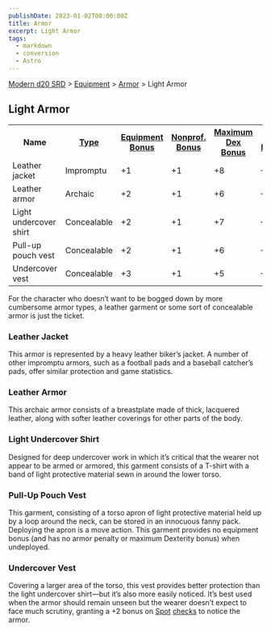 ```yaml
---
publishDate: 2023-01-02T00:00:00Z
title: Armor
excerpt: Light Armor
tags:
  - markdown
  - conversion
  - Astro
---
```


[Modern d20 SRD](/#modernD20) > [Equipment](modern-d20-srd-equipment-index) > [Armor](modern-d20-srd-equipment-armor-general) > Light Armor

## Light Armor


<table> <tr><th> Name</th><th> <a  href="modern-d20-srd-equipment-armor-general">Type</a></th><th> <a  href="modern-d20-srd-equipment-armor-general">Equipment Bonus</a></th><th> <a  href="modern-d20-srd-equipment-armor-general">Nonprof. Bonus</a></th><th> <a  href="modern-d20-srd-equipment-armor-general">Maximum Dex Bonus</a></th><th> <a  href="modern-d20-srd-equipment-armor-general">Armor Penalty</a></th><th> <a  href="modern-d20-srd-equipment-armor-general">Speed (30 ft.)</a></th><th> <a  href="modern-d20-srd-equipment-armor-general">Weight</a></th><th> <a  href="modern-d20-srd-equipment-armor-general">Purchase DC</a></th><th> <a  href="modern-d20-srd-equipment-armor-general">Restriction</a></th> </tr> <tr><td> Leather jacket</td><td> Impromptu</td><td> +1</td><td> +1</td><td> +8</td><td> –0</td><td> 30</td><td> 4 lb.</td><td> 10</td><td> — </td></tr> <tr><td> Leather armor</td><td> Archaic</td><td> +2</td><td> +1</td><td> +6</td><td> –0</td><td> 30</td><td> 15 lb.</td><td> 12</td><td> — </td></tr> <tr><td> Light undercover shirt</td><td> Concealable</td><td> +2</td><td> +1</td><td> +7</td><td> –0</td><td> 30</td><td> 2 lb.</td><td> 13</td><td> Lic (+1) </td></tr> <tr><td> Pull-up pouch vest</td><td> Concealable</td><td> +2</td><td> +1</td><td> +6</td><td> –1</td><td> 30</td><td> 2 lb.</td><td> 13</td><td> Lic (+1) </td></tr> <tr><td> Undercover vest</td><td> Concealable</td><td> +3</td><td> +1</td><td> +5</td><td> –2</td><td> 30</td><td> 3 lb.</td><td> 14</td><td> Lic (+1) </td></tr> </table>


For the character who doesn’t want to be bogged down by more cumbersome armor
types, a leather garment or some sort of concealable armor is just the ticket.

### Leather Jacket

This armor is represented by a heavy leather biker’s jacket. A number of other
impromptu armors, such as a football pads and a baseball catcher’s pads, offer
similar protection and game statistics.

### Leather Armor

This archaic armor consists of a breastplate made of thick, lacquered leather,
along with softer leather coverings for other parts of the body.

### Light Undercover Shirt

Designed for deep undercover work in which it’s critical that the wearer not
appear to be armed or armored, this garment consists of a T-shirt with a band
of light protective material sewn in around the lower torso.

### Pull-Up Pouch Vest

This garment, consisting of a torso apron of light protective material held up
by a loop around the neck, can be stored in an innocuous fanny pack. Deploying
the apron is a move action. This garment provides no equipment bonus (and has
no armor penalty or maximum Dexterity bonus) when undeployed.

### Undercover Vest

Covering a larger area of the torso, this vest provides better protection than
the light undercover shirt—but it’s also more easily noticed. It’s best used
when the armor should remain unseen but the wearer doesn’t expect to face much
scrutiny, granting a +2 bonus on [Spot](modern-d20-srd-skills-spot)
[checks](modern-d20-srd-skills-skill-basics-php#skill-check-index) to notice
the armor.

